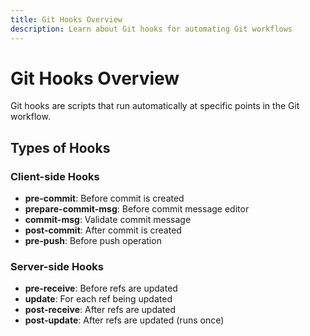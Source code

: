 ```yaml
---
title: Git Hooks Overview
description: Learn about Git hooks for automating Git workflows
---
```


# Git Hooks Overview

Git hooks are scripts that run automatically at specific points in the Git workflow.

## Types of Hooks

### Client-side Hooks
- **pre-commit**: Before commit is created
- **prepare-commit-msg**: Before commit message editor
- **commit-msg**: Validate commit message
- **post-commit**: After commit is created
- **pre-push**: Before push operation

### Server-side Hooks
- **pre-receive**: Before refs are updated
- **update**: For each ref being updated
- **post-receive**: After refs are updated
- **post-update**: After refs are updated (runs once)
